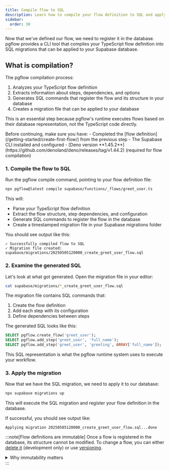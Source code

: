 ```yaml
---
title: Compile flow to SQL
description: Learn how to compile your flow definition to SQL and apply it to your database
sidebar:
  order: 30
---
```



Now that we've defined our flow, we need to register it in the database. pgflow provides a CLI tool that compiles your TypeScript flow definition into SQL migrations that can be applied to your Supabase database.

<NotProductionReady/>

## What is compilation?

The pgflow compilation process:

1. Analyzes your TypeScript flow definition
2. Extracts information about steps, dependencies, and options
3. Generates SQL commands that register the flow and its structure in your database
4. Creates a migration file that can be applied to your database

This is an essential step because pgflow's runtime executes flows based on their database representation, not the TypeScript code directly.

<Aside type="caution" title="Prerequisites">
Before continuing, make sure you have:
- Completed the [flow definition](/getting-started/create-first-flow/) from the previous step
- The Supabase CLI installed and configured
- [Deno version **1.45.2**](https://github.com/denoland/deno/releases/tag/v1.44.2) (required for flow compilation)
</Aside>

### 1. Compile the flow to SQL

Run the pgflow compile command, pointing to your flow definition file:

```bash frame="none"
npx pgflow@latest compile supabase/functions/_flows/greet_user.ts
```

This will:
- Parse your TypeScript flow definition
- Extract the flow structure, step dependencies, and configuration
- Generate SQL commands to register the flow in the database
- Create a timestamped migration file in your Supabase migrations folder

You should see output like this:

```
✓ Successfully compiled flow to SQL
✓ Migration file created: supabase/migrations/20250505120000_create_greet_user_flow.sql
```

### 2. Examine the generated SQL

Let's look at what got generated. Open the migration file in your editor:

```bash frame="none"
cat supabase/migrations/*_create_greet_user_flow.sql
```

The migration file contains SQL commands that:

1. Create the flow definition
2. Add each step with its configuration
3. Define dependencies between steps

The generated SQL looks like this:

```sql
SELECT pgflow.create_flow('greet_user');
SELECT pgflow.add_step('greet_user', 'full_name');
SELECT pgflow.add_step('greet_user', 'greeting', ARRAY['full_name']);
```

This SQL representation is what the pgflow runtime system uses to execute your workflow.

### 3. Apply the migration

Now that we have the SQL migration, we need to apply it to our database:

```bash frame="none"
npx supabase migrations up
```

This will execute the SQL migration and register your flow definition in the database.

If successful, you should see output like:

```
Applying migration 20250505120000_create_greet_user_flow.sql...done
```

:::note[Flow definitions are immutable]
Once a flow is registered in the database, its structure cannot be modified. To change a flow, you can either [delete it](/how-to/delete-flow-and-data/) (development only) or use [versioning](/how-to/version-flows/).

<details>
<summary>Why immutability matters</summary>

<br/>

**What does immutability mean?**

Once a flow is registered, you cannot modify its structure - no adding/removing steps, changing dependencies, or renaming steps.

**Why this protects production:**

- Running workflows continue safely through deployments
- Historical runs remain intact with their original structure  
- Flows behave consistently from start to finish
- Complete audit trails are preserved

This ensures your production workflows are stable, predictable, and never break mid-execution.
</details>
:::
